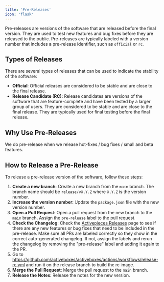 ```yaml
---
title: 'Pre-Releases'
icon: 'flask'
---
```


Pre-releases are versions of the software that are released before the final version. They are used to test new features and bug fixes before they are released to the public. Pre-releases are typically labeled with a version number that includes a pre-release identifier, such as `official` or `rc`.

## Types of Releases

There are several types of releases that can be used to indicate the stability of the software:

- **Official**: Official releases are considered to be stable and are close to the final release.
- **Release Candidate (RC)**: Release candidates are versions of the software that are feature-complete and have been tested by a larger group of users. They are considered to be stable and are close to the final release. They are typically used for final testing before the final release.

## Why Use Pre-Releases

We do pre-release when we release hot-fixes / bug fixes / small and beta features.

## How to Release a Pre-Release

To release a pre-release version of the software, follow these steps:

1. **Create a new branch**: Create a new branch from the `main` branch. The branch name should be `release/vX.Y.Z` where `X.Y.Z` is the version number.
2. **Increase the version number**: Update the `package.json` file with the new version number.
3. **Open a Pull Request**: Open a pull request from the new branch to the `main` branch. Assign the `pre-release` label to the pull request.
4. **Check the Changelog**: Check the [Activepieces Releases](https://github.com/activeboxes/activeboxes/releases) page to see if there are any new features or bug fixes that need to be included in the pre-release. Make sure all PRs are labeled correctly so they show in the correct auto-generated changelog. If not, assign the labels and rerun the changelog by removing the "pre-release" label and adding it again to the PR.
5. Go to https://github.com/activeboxes/activeboxes/actions/workflows/release-rc.yml and run it on the release branch to build the rc image.
6. **Merge the Pull Request**: Merge the pull request to the `main` branch.
7. **Release the Notes**: Release the notes for the new version.
